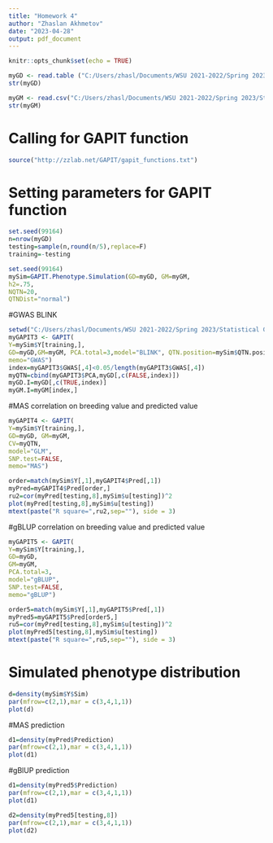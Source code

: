 ---
title: "Homework 4"
author: "Zhaslan Akhmetov"
date: "2023-04-28"
output: pdf_document
---

```{r setup, include=FALSE}
knitr::opts_chunk$set(echo = TRUE)
```



```{r cars}
myGD <- read.table ("C:/Users/zhasl/Documents/WSU 2021-2022/Spring 2023/Statistical Genomics/Homework/Homework 4/GD.txt", header = TRUE)
str(myGD)
```



```{r pressure, echo=FALSE}
myGM <- read.csv("C:/Users/zhasl/Documents/WSU 2021-2022/Spring 2023/Statistical Genomics/Homework/Homework 4/GM.csv", header = T)
str(myGM)
```
# Calling for GAPIT function 
```{r}
source("http://zzlab.net/GAPIT/gapit_functions.txt") 
```
# Setting parameters for GAPIT function 
```{r}
set.seed(99164)
n=nrow(myGD)
testing=sample(n,round(n/5),replace=F)
training=-testing

set.seed(99164) 
mySim=GAPIT.Phenotype.Simulation(GD=myGD, GM=myGM,
h2=.75,
NQTN=20, 
QTNDist="normal")
```

#GWAS BLINK 
```{r}
setwd("C:/Users/zhasl/Documents/WSU 2021-2022/Spring 2023/Statistical Genomics/Homework/Homework 4")
myGAPIT3 <- GAPIT(
Y=mySim$Y[training,],
GD=myGD,GM=myGM, PCA.total=3,model="BLINK", QTN.position=mySim$QTN.position,
memo="GWAS")
index=myGAPIT3$GWAS[,4]<0.05/length(myGAPIT3$GWAS[,4])
myQTN=cbind(myGAPIT3$PCA,myGD[,c(FALSE,index)])
myGD.I=myGD[,c(TRUE,index)]
myGM.I=myGM[index,]

```
#MAS correlation on breeding value and predicted value 
```{r}
myGAPIT4 <- GAPIT(
Y=mySim$Y[training,],
GD=myGD, GM=myGM,
CV=myQTN, 
model="GLM", 
SNP.test=FALSE,
memo="MAS")

order=match(mySim$Y[,1],myGAPIT4$Pred[,1])
myPred=myGAPIT4$Pred[order,]
ru2=cor(myPred[testing,8],mySim$u[testing])^2
plot(myPred[testing,8],mySim$u[testing])
mtext(paste("R square=",ru2,sep=""), side = 3)

```

#gBLUP correlation on breeding value and predicted value 
```{r}
myGAPIT5 <- GAPIT(
Y=mySim$Y[training,],
GD=myGD, 
GM=myGM,
PCA.total=3,
model="gBLUP", 
SNP.test=FALSE,
memo="gBLUP")

order5=match(mySim$Y[,1],myGAPIT5$Pred[,1])
myPred5=myGAPIT5$Pred[order5,]
ru5=cor(myPred[testing,8],mySim$u[testing])^2
plot(myPred5[testing,8],mySim$u[testing])
mtext(paste("R square=",ru5,sep=""), side = 3)

```

# Simulated phenotype distribution 
```{r}
d=density(mySim$Y$Sim)
par(mfrow=c(2,1),mar = c(3,4,1,1))
plot(d)

```
#MAS prediction 
```{r}
d1=density(myPred$Prediction)
par(mfrow=c(2,1),mar = c(3,4,1,1))
plot(d1)

```

#gBlUP prediction 
```{r}
d1=density(myPred5$Prediction)
par(mfrow=c(2,1),mar = c(3,4,1,1))
plot(d1)
```

```{r}
d2=density(myPred5[testing,8])
par(mfrow=c(2,1),mar = c(3,4,1,1))
plot(d2)
```




